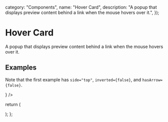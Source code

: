 

  category: "Components",
  name: "Hover Card",
  description: "A popup that displays preview content behind a link when the mouse hovers over it.",
});

# Hover Card

A popup that displays preview content behind a link when the mouse hovers over it.

## Examples

Note that the first example has `side="top"`, `inverted={false}`, and `hasArrow={false}`.

<DesignComponentsDisplay className="grid-flow-col">
  <FiveoutofnineHoverCard
    trigger={
      <Link
        className="text-sm font-medium text-gray-12 no-underline hover:underline"
        href="https://x.com/fiveoutofnine"
        target="_blank"
        rel="noreferrer noopener"
        children="@fiveoutofnine"
      />
    }
  />
  <LinkPreview
    className="text-sm font-medium text-gray-12 no-underline hover:underline"
    href="https://curta.wtf"
    src="/static/curta-wtf-preview.webp"
    target="_blank"
    rel="noreferrer noopener"
    children="Curta"
  />
</DesignComponentsDisplay>

  return (
    <HoverCard
      className="flex flex-col p-4 w-64 rounded-2xl"
      side="top"
      trigger={trigger}
      inverted={false}
      hasArrow={false}
    >
      <a
        className="w-fit border border-gray-7 hover:border-gray-8 transition-colors rounded-full"
        href="https://x.com/fiveoutofnine"
        target="_blank"
        rel="noreferrer noopener"
      >
        <FiveoutofnineAvatar className='border-none' size={56} />
      </a>
      <a
        className="mt-2 leading-5 text-base font-medium text-gray-12 no-underline hover:underline"
        href="https://x.com/fiveoutofnine"
        target="_blank"
        rel="noreferrer noopener"
        children="⁵⁄₉"
      />
      <div className="text-sm leading-4 text-gray-11" children="@fiveoutofnine" />
      <div className="my-2 text-sm text-gray-12 leading-normal" children="five divided by nine" />
      <div className="flex gap-3">
        <a
          className="text-sm font-normal text-gray-11 no-underline hover:underline"
          href="https://x.com/fiveoutofnine/following"
          target="_blank"
          rel="noreferrer noopener"
        >
          <span className="font-medium text-gray-12" children="555 " />
          <span children="Following" />
        </a>
        <a
          className="text-sm font-normal text-gray-11 no-underline hover:underline"
          href="https://x.com/fiveoutofnine/followers"
          target="_blank"
          rel="noreferrer noopener"
        >
          <span className="font-medium text-gray-12" children="5,555 " />
          <span children="Followers" />
        </a>
      </div>
    </HoverCard>
  );
};

